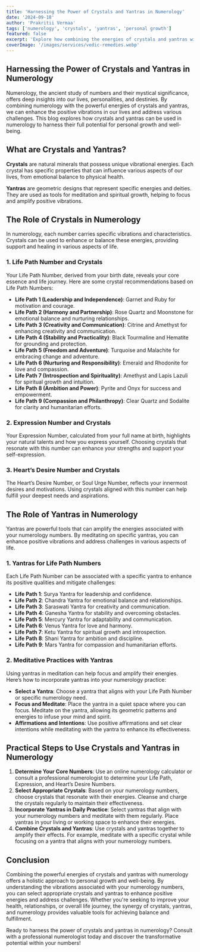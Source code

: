 ---
title: 'Harnessing the Power of Crystals and Yantras in Numerology'
date: '2024-09-18'
author: 'Prakritii Vermaa'
tags: ['numerology', 'crystals', 'yantras', 'personal growth']
featured: false
excerpt: 'Explore how combining the energies of crystals and yantras with numerology can enhance personal growth and well-being.'
coverImage: '/images/services/vedic-remedies.webp'
---

## Harnessing the Power of Crystals and Yantras in Numerology

Numerology, the ancient study of numbers and their mystical significance, offers deep insights into our lives, personalities, and destinies. By combining numerology with the powerful energies of crystals and yantras, we can enhance the positive vibrations in our lives and address various challenges. This blog explores how crystals and yantras can be used in numerology to harness their full potential for personal growth and well-being.

## What are Crystals and Yantras?

**Crystals** are natural minerals that possess unique vibrational energies. Each crystal has specific properties that can influence various aspects of our lives, from emotional balance to physical health.

**Yantras** are geometric designs that represent specific energies and deities. They are used as tools for meditation and spiritual growth, helping to focus and amplify positive vibrations.

## The Role of Crystals in Numerology

In numerology, each number carries specific vibrations and characteristics. Crystals can be used to enhance or balance these energies, providing support and healing in various aspects of life.

### 1. Life Path Number and Crystals

Your Life Path Number, derived from your birth date, reveals your core essence and life journey. Here are some crystal recommendations based on Life Path Numbers:

- **Life Path 1 (Leadership and Independence)**: Garnet and Ruby for motivation and courage.
- **Life Path 2 (Harmony and Partnership)**: Rose Quartz and Moonstone for emotional balance and nurturing relationships.
- **Life Path 3 (Creativity and Communication)**: Citrine and Amethyst for enhancing creativity and communication.
- **Life Path 4 (Stability and Practicality)**: Black Tourmaline and Hematite for grounding and protection.
- **Life Path 5 (Freedom and Adventure)**: Turquoise and Malachite for embracing change and adventure.
- **Life Path 6 (Nurturing and Responsibility)**: Emerald and Rhodonite for love and compassion.
- **Life Path 7 (Introspection and Spirituality)**: Amethyst and Lapis Lazuli for spiritual growth and intuition.
- **Life Path 8 (Ambition and Power)**: Pyrite and Onyx for success and empowerment.
- **Life Path 9 (Compassion and Philanthropy)**: Clear Quartz and Sodalite for clarity and humanitarian efforts.

### 2. Expression Number and Crystals

Your Expression Number, calculated from your full name at birth, highlights your natural talents and how you express yourself. Choosing crystals that resonate with this number can enhance your strengths and support your self-expression.

### 3. Heart’s Desire Number and Crystals

The Heart’s Desire Number, or Soul Urge Number, reflects your innermost desires and motivations. Using crystals aligned with this number can help fulfill your deepest needs and aspirations.

## The Role of Yantras in Numerology

Yantras are powerful tools that can amplify the energies associated with your numerology numbers. By meditating on specific yantras, you can enhance positive vibrations and address challenges in various aspects of life.

### 1. Yantras for Life Path Numbers

Each Life Path Number can be associated with a specific yantra to enhance its positive qualities and mitigate challenges:

- **Life Path 1**: Surya Yantra for leadership and confidence.
- **Life Path 2**: Chandra Yantra for emotional balance and relationships.
- **Life Path 3**: Saraswati Yantra for creativity and communication.
- **Life Path 4**: Ganesha Yantra for stability and overcoming obstacles.
- **Life Path 5**: Mercury Yantra for adaptability and communication.
- **Life Path 6**: Venus Yantra for love and harmony.
- **Life Path 7**: Ketu Yantra for spiritual growth and introspection.
- **Life Path 8**: Shani Yantra for ambition and discipline.
- **Life Path 9**: Mars Yantra for compassion and humanitarian efforts.

### 2. Meditative Practices with Yantras

Using yantras in meditation can help focus and amplify their energies. Here’s how to incorporate yantras into your numerology practice:

- **Select a Yantra**: Choose a yantra that aligns with your Life Path Number or specific numerology need.
- **Focus and Meditate**: Place the yantra in a quiet space where you can focus. Meditate on the yantra, allowing its geometric patterns and energies to infuse your mind and spirit.
- **Affirmations and Intentions**: Use positive affirmations and set clear intentions while meditating with the yantra to enhance its effectiveness.

## Practical Steps to Use Crystals and Yantras in Numerology

1. **Determine Your Core Numbers**: Use an online numerology calculator or consult a professional numerologist to determine your Life Path, Expression, and Heart’s Desire Numbers.
2. **Select Appropriate Crystals**: Based on your numerology numbers, choose crystals that resonate with their energies. Cleanse and charge the crystals regularly to maintain their effectiveness.
3. **Incorporate Yantras in Daily Practice**: Select yantras that align with your numerology numbers and meditate with them regularly. Place yantras in your living or working space to enhance their energies.
4. **Combine Crystals and Yantras**: Use crystals and yantras together to amplify their effects. For example, meditate with a specific crystal while focusing on a yantra that aligns with your numerology numbers.

## Conclusion

Combining the powerful energies of crystals and yantras with numerology offers a holistic approach to personal growth and well-being. By understanding the vibrations associated with your numerology numbers, you can select appropriate crystals and yantras to enhance positive energies and address challenges. Whether you're seeking to improve your health, relationships, or overall life journey, the synergy of crystals, yantras, and numerology provides valuable tools for achieving balance and fulfillment.

Ready to harness the power of crystals and yantras in numerology? Consult with a professional numerologist today and discover the transformative potential within your numbers!
